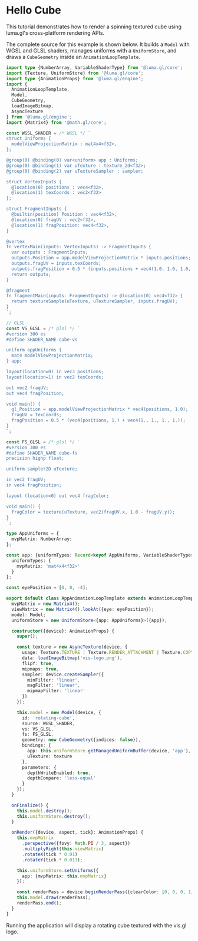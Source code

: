 
# Hello Cube

This tutorial demonstrates how to render a spinning textured cube using luma.gl's cross-platform rendering APIs.

<DeviceTabs />
<HelloCubeExample />

The complete source for this example is shown below. It builds a `Model` with WGSL and GLSL shaders, manages uniforms with a `UniformStore`, and draws a `CubeGeometry` inside an `AnimationLoopTemplate`.

```typescript
import type {NumberArray, VariableShaderType} from '@luma.gl/core';
import {Texture, UniformStore} from '@luma.gl/core';
import type {AnimationProps} from '@luma.gl/engine';
import {
  AnimationLoopTemplate,
  Model,
  CubeGeometry,
  loadImageBitmap,
  AsyncTexture
} from '@luma.gl/engine';
import {Matrix4} from '@math.gl/core';

const WGSL_SHADER = /* WGSL */ `
struct Uniforms {
  modelViewProjectionMatrix : mat4x4<f32>,
};

@group(0) @binding(0) var<uniform> app : Uniforms;
@group(0) @binding(1) var uTexture : texture_2d<f32>;
@group(0) @binding(2) var uTextureSampler : sampler;

struct VertexInputs {
  @location(0) positions : vec4<f32>,
  @location(1) texCoords : vec2<f32>
};

struct FragmentInputs {
  @builtin(position) Position : vec4<f32>,
  @location(0) fragUV : vec2<f32>,
  @location(1) fragPosition: vec4<f32>,
}

@vertex
fn vertexMain(inputs: VertexInputs) -> FragmentInputs {
  var outputs : FragmentInputs;
  outputs.Position = app.modelViewProjectionMatrix * inputs.positions;
  outputs.fragUV = inputs.texCoords;
  outputs.fragPosition = 0.5 * (inputs.positions + vec4(1.0, 1.0, 1.0, 1.0));
  return outputs;
}

@fragment
fn fragmentMain(inputs: FragmentInputs) -> @location(0) vec4<f32> {
  return textureSample(uTexture, uTextureSampler, inputs.fragUV);
}
`;

// GLSL
const VS_GLSL = /* glsl */ `
#version 300 es
#define SHADER_NAME cube-vs

uniform appUniforms {
  mat4 modelViewProjectionMatrix;
} app;

layout(location=0) in vec3 positions;
layout(location=1) in vec2 texCoords;

out vec2 fragUV;
out vec4 fragPosition;

void main() {
  gl_Position = app.modelViewProjectionMatrix * vec4(positions, 1.0);
  fragUV = texCoords;
  fragPosition = 0.5 * (vec4(positions, 1.) + vec4(1., 1., 1., 1.));
}
`;

const FS_GLSL = /* glsl */ `
#version 300 es
#define SHADER_NAME cube-fs
precision highp float;

uniform sampler2D uTexture;

in vec2 fragUV;
in vec4 fragPosition;

layout (location=0) out vec4 fragColor;

void main() {
  fragColor = texture(uTexture, vec2(fragUV.x, 1.0 - fragUV.y));
}
`;

type AppUniforms = {
  mvpMatrix: NumberArray;
};

const app: {uniformTypes: Record<keyof AppUniforms, VariableShaderType>} = {
  uniformTypes: {
    mvpMatrix: 'mat4x4<f32>'
  }
};

const eyePosition = [0, 0, -4];

export default class AppAnimationLoopTemplate extends AnimationLoopTemplate {
  mvpMatrix = new Matrix4();
  viewMatrix = new Matrix4().lookAt({eye: eyePosition});
  model: Model;
  uniformStore = new UniformStore<{app: AppUniforms}>({app});

  constructor({device}: AnimationProps) {
    super();

    const texture = new AsyncTexture(device, {
      usage: Texture.TEXTURE | Texture.RENDER_ATTACHMENT | Texture.COPY_DST,
      data: loadImageBitmap('vis-logo.png'),
      flipY: true,
      mipmaps: true,
      sampler: device.createSampler({
        minFilter: 'linear',
        magFilter: 'linear',
        mipmapFilter: 'linear'
      })
    });

    this.model = new Model(device, {
      id: 'rotating-cube',
      source: WGSL_SHADER,
      vs: VS_GLSL,
      fs: FS_GLSL,
      geometry: new CubeGeometry({indices: false}),
      bindings: {
        app: this.uniformStore.getManagedUniformBuffer(device, 'app'),
        uTexture: texture
      },
      parameters: {
        depthWriteEnabled: true,
        depthCompare: 'less-equal'
      }
    });
  }

  onFinalize() {
    this.model.destroy();
    this.uniformStore.destroy();
  }

  onRender({device, aspect, tick}: AnimationProps) {
    this.mvpMatrix
      .perspective({fovy: Math.PI / 3, aspect})
      .multiplyRight(this.viewMatrix)
      .rotateX(tick * 0.01)
      .rotateY(tick * 0.013);

    this.uniformStore.setUniforms({
      app: {mvpMatrix: this.mvpMatrix}
    });

    const renderPass = device.beginRenderPass({clearColor: [0, 0, 0, 1], clearDepth: 1});
    this.model.draw(renderPass);
    renderPass.end();
  }
}
```

Running the application will display a rotating cube textured with the vis.gl logo.

